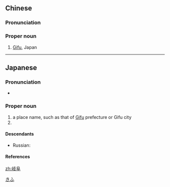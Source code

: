 ==Chinese==
{{zh-forms}}

===Pronunciation===
{{zh-pron
|m=Qífù
|cat=pn
}}

===Proper noun===
{{zh-proper noun}}

# [[Gifu]], Japan

----

==Japanese==
{{wikipedia|lang=ja}}
{{ja-kanjitab|ぎ|ふ|yomi=o}}

===Pronunciation===
* {{ja-pron|ぎふ|acc=h|acc_ref=NHK}}

===Proper noun===
{{ja-pos|ぎふ|proper}}

# a place name, such as that of [[Gifu]] prefecture or Gifu city
# {{surname|lang=ja|sort=きふ'}}

====Descendants====
* Russian: {{l|ru|Ги́фу|g=m}}

====References====
<references/>

[[Category:ja:Cities|きふ]]

[[zh:岐阜]]